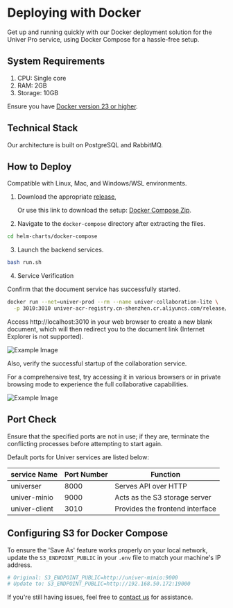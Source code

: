 # Deploying with Docker

Get up and running quickly with our Docker deployment solution for the Univer Pro service, using Docker Compose for a hassle-free setup.

## System Requirements

1. CPU: Single core
2. RAM: 2GB
3. Storage: 10GB

Ensure you have [Docker version 23 or higher](https://docs.docker.com/engine/install/).

## Technical Stack

Our architecture is built on PostgreSQL and RabbitMQ.

## How to Deploy

Compatible with Linux, Mac, and Windows/WSL environments.

1. Download the appropriate [release](https://github.com/dream-num/helm-charts/releases),

   Or use this link to download the setup: [Docker Compose Zip](https://release-univer.oss-cn-shenzhen.aliyuncs.com/release-demo/docker-compose.zip).

2. Navigate to the `docker-compose` directory after extracting the files.

```bash
cd helm-charts/docker-compose
```

3. Launch the backend services.

```bash
bash run.sh
```

4. Service Verification

Confirm that the document service has successfully started.

```bash
docker run --net=univer-prod --rm --name univer-collaboration-lite \
  -p 3010:3010 univer-acr-registry.cn-shenzhen.cr.aliyuncs.com/release/univer-collaboration-lite:latest
```

Access http://localhost:3010 in your web browser to create a new blank document, which will then redirect you to the document link (Internet Explorer is not supported).

![Example Image](./imgs/img1.png)

Also, verify the successful startup of the collaboration service.

For a comprehensive test, try accessing it in various browsers or in private browsing mode to experience the full collaborative capabilities.

![Example Image](./imgs/img2.png)

## Port Check

Ensure that the specified ports are not in use; if they are, terminate the conflicting processes before attempting to start again.

Default ports for Univer services are listed below:

| service Name | Port Number |  	Function |
| --- | --- | --- |
| universer | 8000 | Serves API over HTTP |
| univer-minio | 9000 | Acts as the S3 storage server |
| univer-client | 3010 | Provides the frontend interface |

## Configuring S3 for Docker Compose

To ensure the 'Save As' feature works properly on your local network, update the `S3_ENDPOINT_PUBLIC` in your `.env` file to match your machine's IP address.

```bash
# Original: S3_ENDPOINT_PUBLIC=http://univer-minio:9000
# Update to: S3_ENDPOINT_PUBLIC=http://192.168.50.172:19000
```

If you're still having issues, feel free to <a class="nx-text-primary-600 nx-underline nx-decoration-from-font [text-underline-position:from-font]" href="mailto:developer@univer.ai?subject=[Univer Pro]">contact us</a> for assistance.
